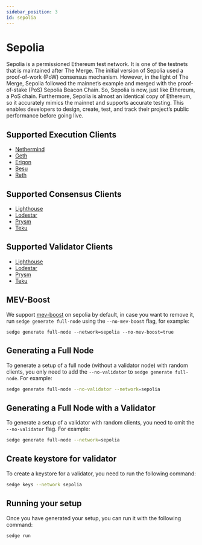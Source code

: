 ```yaml
---
sidebar_position: 3
id: sepolia
---
```


# Sepolia

Sepolia is a permissioned Ethereum test network. It is one of the testnets that is maintained after The Merge. The initial version of Sepolia used a proof-of-work (PoW) consensus mechanism. However, in the light of The Merge, Sepolia followed the mainnet’s example and merged with the proof-of-stake (PoS) Sepolia Beacon Chain. So, Sepolia is now, just like Ethereum, a PoS chain. Furthermore, Sepolia is almost an identical copy of Ethereum, so it accurately mimics the mainnet and supports accurate testing. This enables developers to design, create, test, and track their project’s public performance before going live. 

## Supported Execution Clients
- [Nethermind](https://docs.nethermind.io/)
- [Geth](https://geth.ethereum.org/docs/)
- [Erigon](https://github.com/ledgerwatch/erigon)
- [Besu](https://besu.hyperledger.org/en/stable/)
- [Reth](https://paradigmxyz.github.io/reth/)

## Supported Consensus Clients
- [Lighthouse](https://lighthouse-book.sigmaprime.io/)
- [Lodestar](https://chainsafe.github.io/lodestar/)
- [Prysm](https://docs.prylabs.network/docs/getting-started/)
- [Teku](https://docs.teku.consensys.net/en/latest/)

## Supported Validator Clients
- [Lighthouse](https://lighthouse-book.sigmaprime.io/)
- [Lodestar](https://chainsafe.github.io/lodestar/)
- [Prysm](https://docs.prylabs.network/docs/getting-started/)
- [Teku](https://docs.teku.consensys.net/en/latest/)

## MEV-Boost

We support [mev-boost](https://github.com/flashbots/mev-boost) on sepolia by default, in case you want to remove it,
run `sedge generate full-node` using the `--no-mev-boost` flag, for example:

```
sedge generate full-node --network=sepolia --no-mev-boost=true
```

## Generating a Full Node

To generate a setup of a full node (without a validator node) with random clients, you only need to add the `--no-validator` to `sedge generate full-node`. For example:

```bash
sedge generate full-node --no-validator --network=sepolia
```

## Generating a Full Node with a Validator

To generate a setup of a validator with random clients, you need to omit the `--no-validator` flag. For example:

```bash
sedge generate full-node --network=sepolia
```

## Create keystore for validator

To create a keystore for a validator, you need to run the following command:

```bash
sedge keys --network sepolia
```

## Running your setup

Once you have generated your setup, you can run it with the following command:

```
sedge run
```